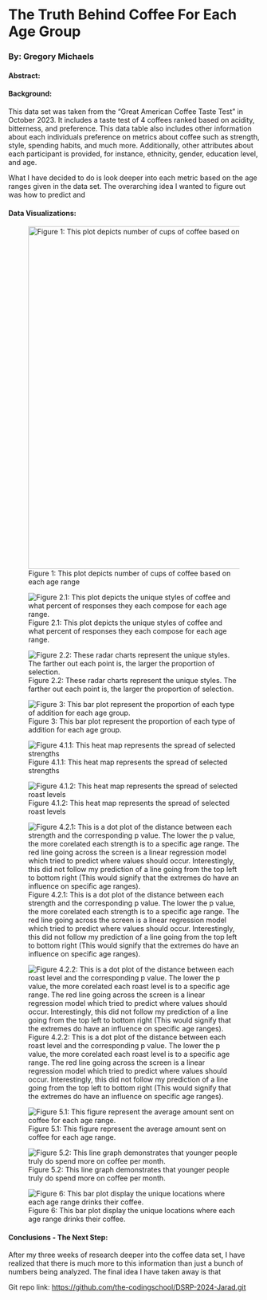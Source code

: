 # The Truth Behind Coffee For Each Age Group

### By: Gregory Michaels

#### Abstract:

#### Background:

This data set was taken from the "Great American Coffee Taste Test" in October 2023. It includes a taste test of 4 coffees ranked based on acidity, bitterness, and preference. This data table also includes other information about each individuals preference on metrics about coffee such as strength, style, spending habits, and much more. Additionally, other attributes about each participant is provided, for instance, ethnicity, gender, education level, and age.

What I have decided to do is look deeper into each metric based on the age ranges given in the data set. The overarching idea I wanted to figure out was how to predict and

#### Data Visualizations:

![Figure 1: This plot depicts number of cups of coffee based on each age range](images/Screenshot 2024-07-26 122853.png){width="688"}

![Figure 2.1: This plot depicts the unique styles of coffee and what percent of responses they each compose for each age range.](images/Screenshot 2024-07-31 194905.png)

![Figure 2.2: These radar charts represent the unique styles. The farther out each point is, the larger the proportion of selection.](images/Screenshot 2024-08-07 151355.png)

![Figure 3: This bar plot represent the proportion of each type of addition for each age group.](images/Screenshot 2024-07-26 130108.png)

![Figure 4.1.1: This heat map represents the spread of selected strengths](images/Screenshot 2024-08-02 141102.png)

![Figure 4.1.2: This heat map represents the spread of selected roast levels](images/Screenshot 2024-08-02 141154.png)

![Figure 4.2.1: This is a dot plot of the distance between each strength and the corresponding p value. The lower the p value, the more corelated each strength is to a specific age range. The red line going across the screen is a linear regression model which tried to predict where values should occur. Interestingly, this did not follow my prediction of a line going from the top left to bottom right (This would signify that the extremes do have an influence on specific age ranges).](images/Screenshot 2024-08-02 133045.png)

![Figure 4.2.2: This is a dot plot of the distance between each roast level and the corresponding p value. The lower the p value, the more corelated each roast level is to a specific age range. The red line going across the screen is a linear regression model which tried to predict where values should occur. Interestingly, this did not follow my prediction of a line going from the top left to bottom right (This would signify that the extremes do have an influence on specific age ranges).](images/Screenshot 2024-08-02 132858.png)

![Figure 5.1: This figure represent the average amount sent on coffee for each age range.](images/Screenshot 2024-07-26 162454.png)

![Figure 5.2: This line graph demonstrates that younger people truly do spend more on coffee per month.](images/Screenshot 2024-07-30 145417.png)

![Figure 6: This bar plot display the unique locations where each age range drinks their coffee.](images/Screenshot 2024-07-26 141525.png)

#### Conclusions - The Next Step:

After my three weeks of research deeper into the coffee data set, I have realized that there is much more to this information than just a bunch of numbers being analyzed. The final idea I have taken away is that

Git repo link: <https://github.com/the-codingschool/DSRP-2024-Jarad.git>
